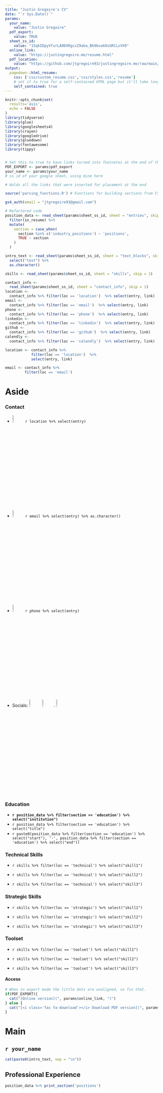 ```yaml
---
title: "Justin Gregoire's CV"
date: "`r Sys.Date()`"
params: 
  your_name: 
    value: "Justin Gregoire"
  pdf_export: 
    value: TRUE
  sheet_ss_id: 
    value: "1SqkIDpyVfurLA0DXRgcsZ9aba_Bk9bvak0sGRCLsVX0"
  online_link:
    value: "https://justingregoire.me/resume.html"
  pdf_location: 
    value: "https://github.com/jtgregoire93/justingregoire.me/raw/main/jgregoire_resume.pdf"
output:
  pagedown::html_resume:
    css: ['css/custom_resume.css','css/styles.css','resume']
    # set it to true for a self-contained HTML page but it'll take longer to render
    self_contained: true
---
```


```r
knitr::opts_chunk$set(
  results='asis', 
  echo = FALSE
)
library(tidyverse)
library(glue)
library(googlesheets4)
library(crayon)
library(googledrive)
library(gluedown)
library(fontawesome)
library(tippy)


# Set this to true to have links turned into footnotes at the end of the document
PDF_EXPORT <- params$pdf_export
your_name <- params$your_name
# ss id of your google sheet, using mine here

# Holds all the links that were inserted for placement at the end

source('parsing_functions.R') # Functions for building sections from CSV data

gs4_auth(email = "jtgregoire93@gmail.com")

# Refactored code
position_data <- read_sheet(params$sheet_ss_id, sheet = "entries", skip = 1) %>% 
  filter(in_resume) %>% 
  mutate(
    section = case_when(
      section %in% c('industry_positions') ~ 'positions', 
      TRUE ~ section
    )
  ) 

intro_text <- read_sheet(params$sheet_ss_id, sheet = "text_blocks", skip = 1) %>%
  select("text") %>% 
  as.character()

skills <- read_sheet(params$sheet_ss_id, sheet = "skills", skip = 1) 

contact_info <-
  read_sheet(params$sheet_ss_id, sheet = "contact_info", skip = 1)
location <-
  contact_info %>% filter(loc == 'location')  %>% select(entry, link) 
email <-
  contact_info %>% filter(loc == 'email')  %>% select(entry, link)  
phone <-
  contact_info %>% filter(loc == 'phone')  %>% select(entry, link)  
linkedin <-
  contact_info %>% filter(loc == 'linkedin')  %>% select(entry, link)  
github <-
  contact_info %>% filter(loc == 'github')  %>% select(entry, link)  
calendly <-
  contact_info %>% filter(loc == 'calendly')  %>% select(entry, link) 

location <- contact_info %>% 
            filter(loc == 'location')  %>% 
            select(entry, link) 

email <- contact_info %>% 
         filter(loc == 'email')

```

# Aside

### Contact {#contact}

-   [![](svg/map-pin.svg){style="color:red" width="8%"}](https://goo.gl/maps/Kq3da8KnpZdFY6nd7) `r location %>% select(entry)`
-   [![](svg/envelope.svg){width="8%"}](mailto:jtgregoire93@gmail.com) `r email %>% select(entry) %>% as.character()`
-   [![](svg/phone.svg){width="8%"}](tel:+1757-619-7431) `r phone %>% select(entry)`
-   Socials: [![](svg/linkedin.svg){width="8%"}](https://www.linkedin.com/in/justin-gregoire) [![](svg/github.svg){width="8%"}](https://github.com/jtgregoire93). [![](svg/calendar-days.svg){width="8%"}](https://calendly.com/jtgregoire93/30-minute-call)

### Education {data-icon="graduation-cap" data-concise="true"}

-   **`r position_data %>% filter(section == 'education') %>% select("institution")`**
-   `r position_data %>% filter(section == 'education') %>% select("title")`
-   `r paste0(position_data %>% filter(section == 'education') %>% select("start"), '-', position_data %>% filter(section == 'education') %>% select("end"))`

### **Technical Skills**

-   `r skills %>% filter(loc == 'technical') %>% select("skill1")`

-   `r skills %>% filter(loc == 'technical') %>% select("skill2")`

-   `r skills %>% filter(loc == 'technical') %>% select("skill3")`

### **Strategic Skills**

-   `r skills %>% filter(loc == 'strategic') %>% select("skill1")`

-   `r skills %>% filter(loc == 'strategic') %>% select("skill2")`

-   `r skills %>% filter(loc == 'strategic') %>% select("skill3")`

### **Toolset**

-   `r skills %>% filter(loc == 'toolset') %>% select("skill1")`

-   `r skills %>% filter(loc == 'toolset') %>% select("skill2")`

-   `r skills %>% filter(loc == 'toolset') %>% select("skill3")`

#### Access {#files}

```r
# When in export mode the little dots are unaligned, so fix that. 
if(PDF_EXPORT){
  cat("[Online version](", params$online_link, ")")
} else {
  cat("[<i class='fas fa-download'></i> Download PDF version](", params$pdf_location, ")")
}
```

# Main

## `r your_name` {#title}

```r
cat(paste0(intro_text, sep = "\n"))
```

## Professional Experience {data-icon="suitcase"}

```r
position_data %>% print_section('positions') 
```
